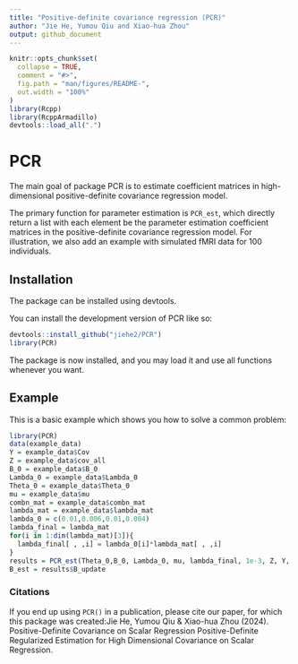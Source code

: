 ```yaml
---
title: "Positive-definite covariance regression (PCR)"
author: "Jie He, Yumou Qiu and Xiao-hua Zhou"
output: github_document
---
```


```r
knitr::opts_chunk$set(
  collapse = TRUE,
  comment = "#>",
  fig.path = "man/figures/README-",
  out.width = "100%"
)
library(Rcpp)
library(RcppArmadillo)
devtools::load_all(".")
```

# PCR

<!-- badges: start -->
<!-- badges: end -->

The main goal of package PCR is to estimate coefficient matrices in high-dimensional positive-definite covariance regression model. 

The primary function for parameter estimation is `PCR_est`, which directly return a list with each element be the parameter estimation coefficient matrices in the positive-definite covariance regression model. For illustration, we also add an example with simulated fMRI data for 100 individuals.  

## Installation

The package can be installed using devtools.

You can install the development version of PCR like so:

```r
devtools::install_github("jiehe2/PCR")
library(PCR)
```
The package is now installed, and you may load it and use all functions whenever you want.

## Example

This is a basic example which shows you how to solve a common problem:

```r
library(PCR)
data(example_data)
Y = example_data$Cov
Z = example_data$cov_all
B_0 = example_data$B_0
Lambda_0 = example_data$Lambda_0
Theta_0 = example_data$Theta_0
mu = example_data$mu
combn_mat = example_data$combn_mat
lambda_mat = example_data$lambda_mat
lambda_0 = c(0.01,0.006,0.01,0.004)
lambda_final = lambda_mat
for(i in 1:dim(lambda_mat)[3]){
  lambda_final[ , ,i] = lambda_0[i]*lambda_mat[ , ,i]
}
results = PCR_est(Theta_0,B_0, Lambda_0, mu, lambda_final, 1e-3, Z, Y, 1000, 1e-5, combn_mat)
B_est = results$B_update
```

### Citations

If you end up using `PCR()` in a publication, please cite our paper, for which this package was created:Jie He, Yumou Qiu & Xiao-hua Zhou (2024). Positive-Definite Covariance on Scalar Regression Positive-Definite Regularized Estimation for High Dimensional Covariance on Scalar Regression. 
